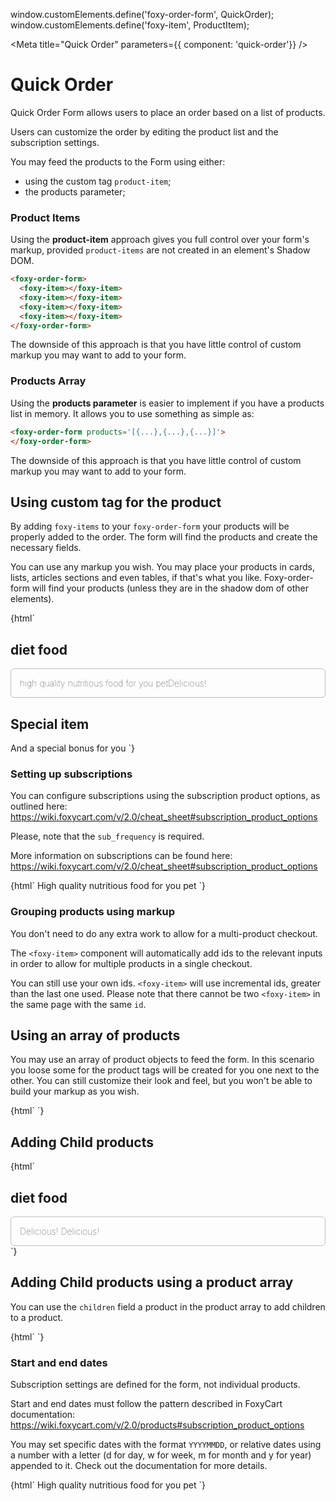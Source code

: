 window.customElements.define('foxy-order-form', QuickOrder);
window.customElements.define('foxy-item', ProductItem);

<Meta
 title="Quick Order"
 parameters={{ component: 'quick-order'}}
/>

# Quick Order

Quick Order Form allows users to place an order based on a list of products.

Users can customize the order by editing the product list and the subscription settings.

You may feed the products to the Form using either:

- using the custom tag `product-item`;
- the products parameter;

### Product Items

Using the **product-item** approach gives you full control over your form's markup, provided `product-items` are not created in an element's Shadow DOM.
```html
<foxy-order-form>
  <foxy-item></foxy-item>
  <foxy-item></foxy-item>
  <foxy-item></foxy-item>
  <foxy-item></foxy-item>
</foxy-order-form>
```
The downside of this approach is that you have little control of custom markup you may want to add to your form.

### Products Array

Using the **products parameter** is easier to implement if you have a products
list in memory. It allows you to use something as simple as:

```html
<foxy-order-form products='[{...},{...},{...}]'>
</foxy-order-form>
```

The downside of this approach is that you have little control of custom markup you may want to add to your form.

## Using custom tag for the product

By adding `foxy-items` to your `foxy-order-form` your products will be properly
added to the order. The form will find the products and create the necessary
fields.

You can use any markup you wish. You may place your products in cards, lists,
articles sections and even tables, if that's what you like. Foxy-order-form will
find your products (unless they are in the shadow dom of other elements).

<Preview>
  <Story name="Using product items">
    {html`
    <foxy-order-form>
      <style>
      .dietary-food {
        font-weight: 100;
        border: solid thin silver;
        border-radius: 6px;
        padding: 1em;
        display: flex;
      }
      .dietary-food img {
        height: 4em
      }
      </style>
      <h2>diet food</h2>
      <section class="dietary-food" >
        <foxy-item name="pup dog food" price="59.99"
          image="https://www.foxy.io/merchants/shopping-cart-full.svg">
          high quality nutritious food for you pet
        </foxy-item>
        <foxy-item name="pup dog rich food" price="69.99"
          image="https://www.foxy.io/merchants/shopping-cart-full.svg" >
          Delicious!
        </foxy-item>
      </section>
      <h2>Special item</h2>
      <foxy-item
        name="pup dog food"
        price="69.99"
        image="https://www.foxy.io/merchants/shopping-cart-full.svg">
        And a special bonus for you
      </foxy-item>
      </section>
    </foxy-order-form>
    `}
  </Story>
</Preview>

### Setting up subscriptions

You can configure subscriptions using the subscription product options, as outlined here:
https://wiki.foxycart.com/v/2.0/cheat_sheet#subscription_product_options

Please, note that the `sub_frequency` is required.

More information on subscriptions can be found here: https://wiki.foxycart.com/v/2.0/cheat_sheet#subscription_product_options

<Preview>
  <Story name="Product with subscription" >
    {html`
    <foxy-order-form frequencyOptions='["1d", "1w", ".5m", "1m"]'>
      <foxy-item
        name="Pup Dog Food"
        price="69.99"
        code="abc123"
        image="https://www.foxy.io/merchants/shopping-cart-full.svg"
        sub_frequency="1m"
        nutritional_facts="nutritional facts"
        >
        High quality nutritious food for you pet
      </foxy-item>
    </foxy-order-form>
    `}
  </Story>
</Preview>

### Grouping products using markup

You don't need to do any extra work to allow for a multi-product checkout.

The `<foxy-item>` component will automatically add ids to the relevant inputs in order to allow for multiple products in a single checkout.

You can still use your own ids. `<foxy-item>` will use incremental ids, greater than the last one used.
Please note that there cannot be two `<foxy-item>` in the same page with the same `id`.

## Using an array of products

You may use an array of product objects to feed the form.
In this scenario you loose some for the product tags will be created for you one next to the other.
You can still customize their look and feel, but you won't be able to build your markup as you wish.

<Preview>
  <Story name="Using an Array of products">
    {html`
    <foxy-order-form
   frequencyOptions='["1d", "1w", ".5m", "1m"]'
    products='[{"name":"Cub Puppy","price":"75.95"},{"name":"Bird Dog","price":"64.95"}]'>
    </foxy-order-form>
    `}
  </Story>
</Preview>

## Adding Child products

<Preview>
  <Story name="Child Products">
    {html`
	<foxy-order-form>
	      <h2>diet food</h2>
	      <section class="dietary-food" >
          <foxy-item name="Food Pack" price="0.00" 
            image="https://www.foxy.io/merchants/shopping-cart-full.svg">
            <foxy-item name="pup dog rich food" price="69.99"
              image="https://www.foxy.io/merchants/shopping-cart-full.svg"
              quantity_min="1"
              >
              Delicious!
            </foxy-item>
            <foxy-item name="pup dog rich food" price="69.99"
              image="https://www.foxy.io/merchants/shopping-cart-full.svg" 
              quantity_min="1"
              >
              Delicious!
            </foxy-item>
          </foxy-item>
	      </section>
    </foxy-order-form>    
    `}
  </Story>
</Preview>


## Adding Child products using a product array

You can use the `children` field a product in the product array to add children to a product.

<Preview>
  <Story name="Child products with a JS object">
    {html`
    <foxy-order-form
    products='[ { "name":"Cub Puppy", "price":"75.95" }, { "name":"Bird Dog", "price":"64.95", "children":[ { "name": "Tiny food", "price": "10.00" }, { "name": "Not so tiny food", "price": "8.00" } ] }]'>
    </foxy-order-form>
    `}
  </Story>
</Preview>


### Start and end dates

Subscription settings are defined for the form, not individual products.

Start and end dates must follow the pattern described in FoxyCart documentation:
https://wiki.foxycart.com/v/2.0/products#subscription_product_options

You may set specific dates with the format `YYYYMMDD`, or relative dates using a number with a letter (d for day, w for week, m for month and y for year) appended to it.
Check out the documentation for more details.

<Preview>
  <Story name="Start and End Dates" >
    {html`
    <foxy-order-form frequencyOptions='["1d", "1w", ".5m", "1m"]' sub_startdate="20200505" sub_enddate="20210505" >
      <foxy-item
        name="Pup Dog Food"
        price="69.99"
        sub_frequency="1m"
        >
        High quality nutritious food for you pet
      </foxy-item>
    </foxy-order-form>
    `}
  </Story>
</Preview>

